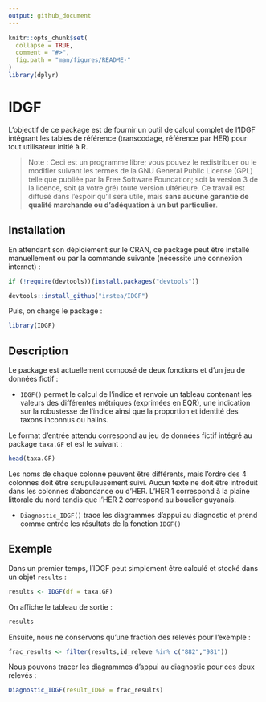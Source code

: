 ```yaml
---
output: github_document
---
```


<!-- README.md is generated from README.Rmd. Please edit that file -->

```r
knitr::opts_chunk$set(
  collapse = TRUE,
  comment = "#>",
  fig.path = "man/figures/README-"
)
library(dplyr)
```
# IDGF

L'objectif de ce package est de fournir un outil de calcul complet de l'IDGF intégrant les tables de référence (transcodage, référence par HER) pour tout utilisateur initié à R.

> Note : Ceci est un programme libre; vous pouvez le redistribuer ou le modifier suivant les
termes de la GNU General Public License (GPL) telle que publiée par la Free Software Foundation; soit la version 3 de la licence, soit (a votre gré) toute version ultérieure. Ce travail est diffusé dans l’espoir qu’il sera utile, mais **sans aucune garantie de qualité marchande ou d’adéquation à un but particulier**.

## Installation

En attendant son déploiement sur le CRAN, ce package peut être installé manuellement ou par la commande suivante (nécessite une connexion internet) :

``` r
if (!require(devtools)){install.packages("devtools")}

devtools::install_github("irstea/IDGF")

```

Puis, on charge le package :

```r
library(IDGF)
```


## Description

Le package est actuellement composé de deux fonctions et d'un jeu de données fictif :

- `IDGF()` permet le calcul de l'indice et renvoie un tableau contenant les valeurs des différentes métriques (exprimées en EQR), une indication sur la robustesse de l'indice ainsi que la proportion et identité des taxons inconnus ou halins. 

Le format d'entrée attendu correspond au jeu de données fictif intégré au package `taxa.GF` et est le suivant :

```r
head(taxa.GF)
```

Les noms de chaque colonne peuvent être différents, mais l'ordre des 4 colonnes doit être scrupuleusement suivi.
Aucun texte ne doit être introduit dans les colonnes d'abondance ou d'HER. L'HER 1 correspond à la plaine littorale du nord tandis que l'HER 2 correspond au bouclier guyanais.

- `Diagnostic_IDGF()` trace les diagrammes d'appui au diagnostic et prend comme entrée les résultats de la fonction `IDGF()`

## Exemple

Dans un premier temps, l'IDGF peut simplement être calculé et stocké dans un objet `results` :

```r
results <- IDGF(df = taxa.GF)
```


On affiche le tableau de sortie :

```r
results
```

Ensuite, nous ne conservons qu'une fraction des relevés pour l'exemple : 

```r
frac_results <- filter(results,id_releve %in% c("882","981")) 
```

Nous pouvons tracer les diagrammes d'appui au diagnostic pour ces deux relevés :

```r
Diagnostic_IDGF(result_IDGF = frac_results)
```

